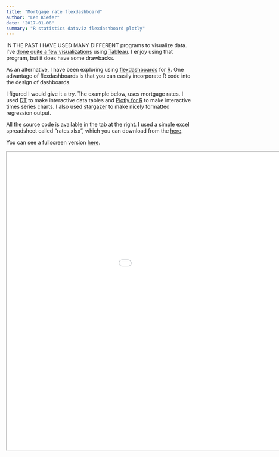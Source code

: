 ```yaml
---
title: "Mortgage rate flexdashboard"
author: "Len Kiefer"
date: "2017-01-08"
summary: "R statistics dataviz flexdashboard plotly"
---
```


IN THE PAST I HAVE USED MANY DIFFERENT programs to visualize data. I've [done quite a few visualizations](https://public.tableau.com/profile/leonard.kiefer#!/) using [Tableau](http://www.tableau.com/). I enjoy using that program, but it does have some drawbacks.

As an alternative, I have been exploring using  [flexdashboards](http://rmarkdown.rstudio.com/flexdashboard/) for [R](https://www.r-project.org/). One advantage of flexdashboards is that you can easily incorporate R code into the design of dashboards.

I figured I would give it a try. The example below, uses mortgage rates. I used [DT](https://rstudio.github.io/DT/) to make interactive data tables and [Plotly for R](https://plot.ly/r/) to make interactive times series charts. I also used [stargazer](https://cran.r-project.org/web/packages/stargazer/index.html) to make nicely formatted regression output.

All the source code is available in the tab at the right.  I used a simple excel spreadsheet called "rates.xlsx", which you can download from the [here](../../../../chartbooks/jan2017/rates.xlsx).

You can see a fullscreen version [here](../../../../chartbooks/jan2017/mortgage_rate_viewer_jan_2017.html). 

<iframe src="../../../../chartbooks/jan2017/mortgage_rate_viewer_jan_2017.html" height="800" width="1200"></iframe>
